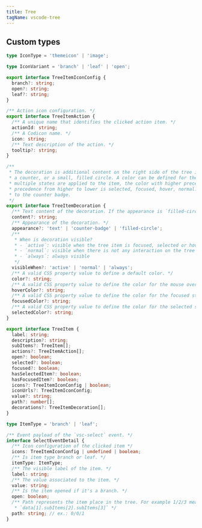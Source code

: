 ```yaml
---
title: Tree
tagName: vscode-tree
---
```



<ApiDocs element="vscode-tree" />

## Custom types

```typescript
type IconType = 'themeicon' | 'image';

type IconVariant = 'branch' | 'leaf' | 'open';

export interface TreeItemIconConfig {
  branch?: string;
  open?: string;
  leaf?: string;
}

/** Action icon configuration. */
export interface TreeItemAction {
  /** A unique name that identifies the clicked action item. */
  actionId: string;
  /** A Codicon name. */
  icon: string;
  /** Text description of the action. */
  tooltip?: string;
}

/**
 * The decoration is additional content on the right side of the tree item. It can be a short text,
 * a counter, or a small, filled circle. A color can be defined for the different states. If
 * multiple states are applied to the item, the color with higher precedence will be used. The color
 * precedence from higher to lower is selected, focused, hover, normal. Colors will not be applied
 * to the counter badge.
 */
export interface TreeItemDecoration {
  /** Text content of the decoration. If the appearance is `filled-circle`, it will be ignored. */
  content?: string;
  /** Appearance of the decoration. */
  appearance?: 'text' | 'counter-badge' | 'filled-circle';
  /**
   * When is decoration visible?
   * - `active`: visible when the tree item is focused, selected or hovered
   * - `normal`: visible when there is not any interaction on the tree item
   * - `always`: always visible
   */
  visibleWhen?: 'active' | 'normal' | 'always';
  /** A valid CSS property value to define a default color. */
  color?: string;
  /** A valid CSS property value to define the color for the mouse over state. */
  hoverColor?: string;
  /** A valid CSS property value to define the color for the focused state. */
  focusedColor?: string;
  /** A valid CSS property value to define the color for the selected state. */
  selectedColor?: string;
}

export interface TreeItem {
  label: string;
  description?: string;
  subItems?: TreeItem[];
  actions?: TreeItemAction[];
  open?: boolean;
  selected?: boolean;
  focused?: boolean;
  hasSelectedItem?: boolean;
  hasFocusedItem?: boolean;
  icons?: TreeItemIconConfig | boolean;
  iconUrls?: TreeItemIconConfig;
  value?: string;
  path?: number[];
  decorations?: TreeItemDecoration[];
}

type ItemType = 'branch' | 'leaf';

/** Event payload of the `vsc-select` event. */
interface SelectEventDetail {
  /** Icon configuration of the clicked item */
  icons: TreeItemIconConfig | undefined | boolean;
  /** Is item type branch or leaf. */
  itemType: ItemType;
  /** The visible label of the item. */
  label: string;
  /** The value associated to the item. */
  value: string;
  /** Is the item opened if it's a branch. */
  open: boolean;
  /** Path represents the item place in the tree. For example 1/2/3 means:
   * `data[1].subItems[2].subItems[3]` */
  path: string; // ex.: 0/0/1
}
```